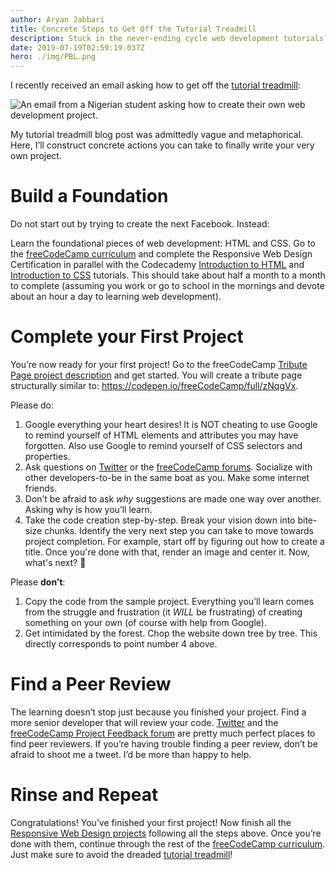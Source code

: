```yaml
---
author: Aryan Jabbari
title: Concrete Steps to Get Off the Tutorial Treadmill
description: Stuck in the never-ending cycle web development tutorials? Read to find out how to get off the tutorial treadmill!
date: 2019-07-19T02:59:19.037Z
hero: ./img/PBL.png
---
```


I recently received an email asking how to get off the [tutorial treadmill](https://www.thewebdevcoach.com/blog/2018-12-14-learning-to-code-get-off-the-tutorial-treadmill/):

![An email from a Nigerian student asking how to create their own web development project.](/img/screen-shot-2019-07-18-at-11.00.24-pm.png)

My tutorial treadmill blog post was admittedly vague and metaphorical. Here, I’ll construct concrete actions you can take to finally write your very own project.

# Build a Foundation

Do not start out by trying to create the next Facebook. Instead:

Learn the foundational pieces of web development: HTML and CSS. Go to the [freeCodeCamp curriculum](https://learn.freecodecamp.org/) and complete the Responsive Web Design Certification in parallel with the Codecademy [Introduction to HTML](https://www.codecademy.com/learn/learn-html) and [Introduction to CSS](https://www.codecademy.com/learn/learn-css) tutorials. This should take about half a month to a month to complete (assuming you work or go to school in the mornings and devote about an hour a day to learning web development).

# Complete your First Project

You’re now ready for your first project! Go to the freeCodeCamp [Tribute Page project description](https://learn.freecodecamp.org/responsive-web-design/responsive-web-design-projects/build-a-tribute-page) and get started. You will create a tribute page structurally similar to: <https://codepen.io/freeCodeCamp/full/zNqgVx>.

Please do:

1. Google everything your heart desires! It is NOT cheating to use Google to remind yourself of HTML elements and attributes you may have forgotten. Also use Google to remind yourself of CSS selectors and properties.
2. Ask questions on [Twitter](https://twitter.com/aryanjabbari) or the [freeCodeCamp forums](https://www.freecodecamp.org/forum/). Socialize with other developers-to-be in the same boat as you. Make some internet friends.
3. Don’t be afraid to ask _why_ suggestions are made one way over another. Asking why is how you’ll learn.
4. Take the code creation step-by-step. Break your vision down into bite-size chunks. Identify the very next step you can take to move towards project completion. For example, start off by figuring out how to create a title. Once you're done with that, render an image and center it. Now, what's next? 🤔

Please **don’t**:

1. Copy the code from the sample project. Everything you’ll learn comes from the struggle and frustration (it _WILL_ be frustrating) of creating something on your own (of course with help from Google).
2. Get intimidated by the forest. Chop the website down tree by tree. This directly corresponds to point number 4 above.

# Find a Peer Review

The learning doesn’t stop just because you finished your project. Find a more senior developer that will review your code. [Twitter](https://twitter.com/aryanjabbari) and the [freeCodeCamp Project Feedback forum](https://www.freecodecamp.org/forum/c/project-feedback) are pretty much perfect places to find peer reviewers. If you’re having trouble finding a peer review, don’t be afraid to shoot me a tweet. I’d be more than happy to help.

# Rinse and Repeat

Congratulations! You’ve finished your first project! Now finish all the [Responsive Web Design projects](https://learn.freecodecamp.org/responsive-web-design/responsive-web-design-projects) following all the steps above. Once you’re done with them, continue through the rest of the [freeCodeCamp curriculum](https://learn.freecodecamp.org/). Just make sure to avoid the dreaded [tutorial treadmill](https://www.thewebdevcoach.com/blog/2018-12-14-learning-to-code-get-off-the-tutorial-treadmill/)!
